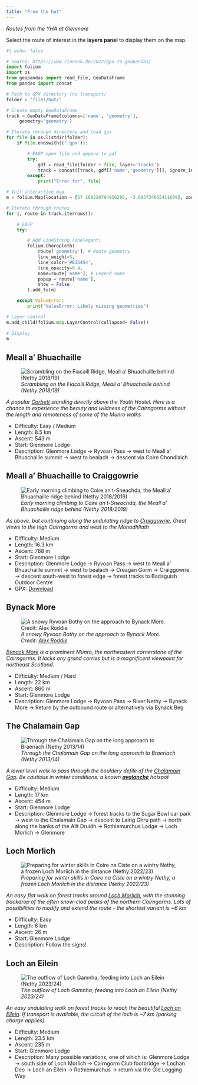 ```yaml
---
title: "From the hut"
---
```


*Routes from the YHA at Glenmore*

Select the route of interest in the **layers panel** to display them on the map. 

```python
#| echo: false

# Source: https://www.riannek.de/2022/gpx-to-geopandas/
import folium
import os
from geopandas import read_file, GeoDataFrame
from pandas import concat

# Path to GPX directory (no transport)
folder = "files/hut/"

# Create empty GeoDataFrame
track = GeoDataFrame(columns=['name', 'geometry'], 
     geometry='geometry')

# Iterate through directory and load gpx 
for file in os.listdir(folder):
    if file.endswith(('.gpx')):

        # EAFP open file and append to gdf
        try:
            gdf = read_file(folder + file, layer='tracks')
            track = concat([track, gdf[['name','geometry']]], ignore_index=True)
        except:
            print("Error for", file)

# Init interactive map
m = folium.Map(location = [57.160220794956295, -3.693734655411699], zoom_start = 12)

# Iterate through routes
for i, route in track.iterrows():

    # EAFP
    try:

        # Add LineString (inelegant)
        folium.Choropleth(
            route['geometry'], # Route geometry
            line_weight=3,
            line_color='#E15454',
            line_opacity=0.4,
            name=route['name'], # Legend name
            popup = route['name'],
            show = False
        ).add_to(m)

    except ValueError:
        print("ValueError: Likely missing geometries")

# Layer control
m.add_child(folium.map.LayerControl(collapsed= False))
 
# Display
m

```

## Meall a' Bhuachaille
![*Scrambling on the Fiacaill Ridge, Meall a' Bhuachaille behind (Nethy 2018/19)*](./images/buachaille.jpg)

*A popular [Corbett](https://www.walkhighlands.co.uk/corbetts/meall-a-bhuachaille) standing directly above the Youth Hostel. Here is a chance to experience the beauty and wildness of the Cairngorms without the length and remoteness of some of the Munro walks* 

- Difficulty: Easy / Medium
- Length: 8.5 km
- Ascent: 543 m
- Start: Glenmore Lodge
- Description: Glenmore Lodge &#8594; Ryvoan Pass &#8594; west to Meall a' Bhuachaille summit &#8594; west to bealach &#8594; descent via Coire Chondlaich

## Meall a' Bhuachaille to Craiggowrie
![*Early morning climbing to Coire an t-Sneachda, the Meall a' Bhuachaille ridge behind (Nethy 2018/2019)*](./images/creagan.jpg)

*As above, but continuing along the undulating ridge to [Craiggowrie](https://www.walkhighlands.co.uk/cairngorms/meallabhuachaille.shtmle). Great views to the high Cairngorms and west to the Monadhliath*

- Difficulty: Medium
- Length: 16.3 km
- Ascent: 768 m
- Start: Glenmore Lodge
- Description: Glenmore Lodge &#8594; Ryvoan Pass &#8594; west to Meall a' Bhuachaille summit &#8594; west to bealach &#8594; Creagan Gorm &#8594; Craiggowrie &#8594; descent south-west to forest edge &#8594; forest tracks to Badaguish Outdoor Centre
- GPX: [Download](./files/Meall%20a'%20Bhuachaille%20to%20Craiggowrie.gpx){target="_blank"}

## Bynack More
![*A snowy Ryvoan Bothy on the approach to Bynack More. Credit: [Alex Roddie](https://www.alexroddie.com/2015/02/snowshoes-on-bynack-more/)*](./images/ryvoan.jpg) 

*[Bynack More](https://www.walkhighlands.co.uk/cairngorms/bynackmore.shtml) is a prominent Munro, the northeastern cornerstone of the Cairngorms. It lacks any grand corries but is a magnificent viewpoint for northeast Scotland.*

- Difficulty: Medium / Hard
- Length: 22 km
- Ascent: 860 m
- Start: Glenmore Lodge
- Description: Glenmore Lodge &#8594; Ryvoan Pass &#8594; River Nethy &#8594; Bynack More &#8594; Return by the outbound route or alternatively via Bynack Beg


## The Chalamain Gap
![*Through the Chalamain Gap on the long approach to Braeriach (Nethy 2013/14)*](./images/chalamain.jpg)

*A lower level walk to pass through the bouldery defile of the [Chalamain Gap](https://www.walkhighlands.co.uk/cairngorms/chalamain-gap.shtml). Be cautious in winter conditions: a known [**avalanche**](https://www.thebmc.co.uk/avalanche-in-cairngorms) hotspot*

- Difficulty: Medium
- Length: 17 km
- Ascent: 454 m
- Start: Glenmore Lodge
- Description: Glenmore Lodge &#8594; forest tracks to the Sugar Bowl car park &#8594; west to the Chalamain Gap &#8594; descent to Lairig Ghru path &#8594; north along the banks of the Allt Druidh &#8594; Rothiemurchus Lodge &#8594; Loch Morlich &#8594; Glenmore

## Loch Morlich
![*Preparing for winter skills in Coire na Ciste on a wintry Nethy, a frozen Loch Morlich in the distance (Nethy 2022/23)*](./images/morlich.jpg)

*An easy flat walk on forest tracks around [Loch Morlich](https://www.walkhighlands.co.uk/cairngorms/loch-morlich.shtml), with the stunning backdrop of the often snow-clad peaks of the northern Cairngorms. Lots of possibilities to modify and extend the route - the shortest variant is ~6 km* 

- Difficulty: Easy
- Length: 6 km
- Ascent: 26 m
- Start: Glenmore Lodge
- Description: Follow the signs! 

## Loch an Eilein
![*The outflow of Loch Gamnha, feeding into Loch an Eilein (Nethy 2023/24)*](./images/eileen.jpg) 

*An easy undulating walk on forest tracks to reach the beautiful [Loch an Eilein](https://www.walkhighlands.co.uk/cairngorms/loch-an-eilein.shtml). If transport is available, the circuit of the loch is ~7 km (parking charge applies)* 

- Difficulty: Medium
- Length: 23.5 km
- Ascent: 235 m
- Start: Glenmore Lodge
- Description: Many possible variations, one of which is: Glenmore Lodge &#8594; south side of Loch Morlich &#8594; Cairngorm Club footbridge &#8594; Lochan Deo &#8594; Loch an Eilein &#8594; Rothiemurchus &#8594; return via the Old Logging Way

